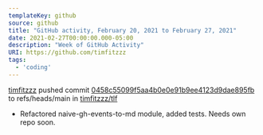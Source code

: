 ---
templateKey: github
source: github
title: "GitHub activity, February 20, 2021 to February 27, 2021"
date: 2021-02-27T00:00:00.000-05:00
description: "Week of GitHub Activity"
URI: https://github.com/timfitzzz
tags: 
  - 'coding'
---

[timfitzzz](https://github.com/timfitzzz) pushed commit [0458c55099f5aa4b0e0e91b9ee4123d9dae895fb](https://github.com/timfitzzz/tlf/commits/0458c55099f5aa4b0e0e91b9ee4123d9dae895fb) to refs/heads/main in [timfitzzz/tlf](https://github.com/timfitzzz/tlf)  
* Refactored naive-gh-events-to-md module, added tests. Needs own repo soon.  

